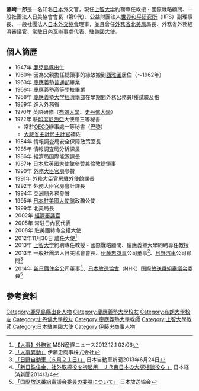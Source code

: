 {{prose|time=2016-04-22T11:39:22+00:00}}
{{Infobox ambassador
| name  = 藤崎 一郎
| original_name = 
| native_name_lang = 
| image = Ichiro Fujisaki 100525-D-WQ296-034.jpg
| imagesize = 
|caption=藤崎一郎在[[五角大樓|五角大樓]]出席會議
| order = 30
| ambassador_from = 日本
| country = 美國
| term_start = 2008年
| term_end = 2012年11月30日
|1blankname    = {{nowrap|[[外務大臣_(日本)|外務大臣]]}}
|1namedata     = [[高村正彦|高村正彦]]<br>[[中曾根弘文|中曾根弘文]]<br>[[岡田克也|岡田克也]]<br>[[前原誠司|前原誠司]]<br>[[枝野幸男|枝野幸男]]（代）<br>[[松本剛明|松本剛明]]<br>[[玄葉光一郎|玄葉光一郎]]
| predecessor = {{link-ja|加藤良三|加藤良三}}
| successor = [[佐佐江賢一郎|佐佐江賢一郎]]
| office2 = 第7任日本駐[[日內瓦|日內瓦]]政府代表處代表
| term_start2 = 2005年
| term_end2 = 2008年
|1blankname2    = {{nowrap|[[外務大臣_(日本)|外務大臣]]}}
|1namedata2     = [[町村信孝|町村信孝]]<br>[[麻生太郎|麻生太郎]]<br>町村信孝<br>[[高村正彦|高村正彦]]
| predecessor2 = [[大島正太郎|大島正太郎]]
| successor2 = {{link-ja|北島信一|北島信一}}
|birth_date = {{birth date and age|1947|7|10}}
|birth_place = {{JPN}}[[鹿兒島縣|鹿兒島縣]]
|death_date = 
|death_place = 
|alma_mater = [[慶應義塾大学|慶應義塾大学]]經濟学部肄業
|profession = 
|occupation=
|spouse =
|parents={{link-ja|藤崎萬里|藤崎萬里}}（父）<br>藤崎芙佐子（母）
|relatives=[[伊藤博文|伊藤博文]]（外高祖父）<br>{{link-ja|西源四郎|西源四郎}}（外曾外祖父）<br>{{link-ja|藤井啟之助|藤井啓之助}}（外祖父）<br>田付景一（姨父）<br>{{link-ja|松本十郎|松本十郎}}（姨父）<br>鶴見清彦（姨父）<br>{{link-ja|柏木雄介|柏木雄介}}（岳父）<br>高橋雅二（姊夫）<br>[[松本剛明|松本剛明]]（表弟）<br>寺内肇（表妹夫）
|children=
|party = 
|website=
}}
'''藤崎一郎'''{{BD|1947年|9月10日|||}}是一名知名[[日本|日本]]外交官，現任[[上智大学|上智大学]]約聘專任教授・國際戰略顧問、一般社團法人日美協會會長（第9代）、公益財團法人[[世界和平研究所|世界和平研究所]]（IIPS）副理事長、一般社團法人[[日本外交協會|日本外交協會]]理事，並且曾任[[日本外務省|外務省]][[北美局|北美局]]局長、外務省外務經濟審議官、常駐日內瓦辦事處代表、駐美國大使。
==個人簡歷==
* 1947年 [[鹿兒島縣|鹿兒島縣]]出生
* 1960年 因為父親擔任總領事的緣故搬到[[西雅圖|西雅圖]]居住（～1962年）
* 1963年 [[慶應義塾普通部|慶應義塾普通部]]畢業
* 1966年 [[慶應義塾高等學校|慶應義塾高等學校]]畢業
* 1968年 [[慶應義塾大学|慶應義塾大学]][[經濟學部|經濟學部]]在學期間外務公務員I種試驗及格
* 1969年 進入[[日本外務省|外務省]]
* 1970年 英語研修（[[布朗大學|布朗大學]]、[[史丹佛大學|史丹佛大學]]）
* 1972年 駐[[印度尼西亞|印度尼西亞]]大使館三等秘書
**常駐[[OECD|OECD]]辦事處一等秘書（[[巴黎|巴黎]]）
**[[大藏省|大藏省]][[主計局|主計局]][[主計官|主計官]]補佐
* 1984年 情報調査局安全保障政策室長
* 1985年 情報調査局分析課長
* 1986年 經濟局国際能源課長
* 1987年 [[日本駐英國大使館|日本駐英國大使館]]參贊兼[[倫敦|倫敦]]總領事
* 1990年 [[外務大臣官房|外務大臣官房]]參贊
* 1991年 外務大臣官房駐外使館課長
* 1992年 外務大臣官房會計課長
* 1994年 亞洲局外務參贊
* 1995年 [[日本駐美國大使館|日本駐美國大使館]]政務公使 
* 1999年 北美局長
* 2002年 [[外務審議官|經濟審議官]]
* 2005年 常駐日內瓦代表
* 2008年 駐美國特命全權大使
* 2012年11月30日 離任大使<ref>[http://sankei.jp.msn.com/politics/news/121201/plc12120103060001-n1.htm 【人事】外務省] {{Wayback|url=http://sankei.jp.msn.com/politics/news/121201/plc12120103060001-n1.htm |date=20121203134706 }}MSN産経ニュース2012.12.1 03:06</ref>
* 2013年 [[上智大学|上智大学]]約聘專任教授・國際戰略顧問、慶應義塾大學約聘專任教授
* 2013年 一般社團法人日美協會會長、[[伊藤忠商事|伊藤忠商事]]公司董事<ref>[http://www.itochu.co.jp/ja/news/files/2013/pdf/news_130417.pdf 「人事異動」] {{Wayback|url=http://www.itochu.co.jp/ja/news/files/2013/pdf/news_130417.pdf |date=20130513000037 }}伊藤忠商事株式会社</ref>、[[日野汽車|日野汽車]]公司顧問<ref>[http://www.njd.jp/personnel/dt/5378/17/ 「日野自動車（６月２１日）」] {{Wayback|url=http://www.njd.jp/personnel/dt/5378/17/ |date=20140416205953 }}日本自動車新聞2013年6月24日</ref>
* 2014年 [[新日鐵住金|新日鐵住金]]公司董事<ref>[http://www.nikkei.com/article/DGXNASDZ0404D_U4A300C1TJ2000/ 「新日鉄住金、社外取締役を初起用　ＪＲ東日本の大塚相談役ら 」] {{Wayback|url=http://www.nikkei.com/article/DGXNASDZ0404D_U4A300C1TJ2000/ |date=20190628093518 }}日本経済新聞2014/3/4</ref>、[[日本放送協會|日本放送協會]]（NHK）国際[[放送番組審議会|放送番組審議会]]委員<ref>[http://www.nhk.or.jp/keiei-iinkai/giji/shiryou/1207_giketsu03.pdf 「国際放送番組審議会委員の委嘱について」] {{Wayback|url=http://www.nhk.or.jp/keiei-iinkai/giji/shiryou/1207_giketsu03.pdf |date=20190606032856 }}日本放送協会</ref>
==參考資料==
{{reflist}}
{{日本駐美國大使}}
{{DEFAULTSORT:Fujisaki, Ichiro}}
[[Category:鹿兒島縣出身人物|Category:鹿兒島縣出身人物]]
[[Category:慶應義塾大學校友|Category:慶應義塾大學校友]]
[[Category:布朗大學校友|Category:布朗大學校友]]
[[Category:史丹佛大學校友|Category:史丹佛大學校友]]
[[Category:慶應義塾大學教師|Category:慶應義塾大學教師]]
[[Category:上智大學教師|Category:上智大學教師]]
[[Category:日本駐美國大使|Category:日本駐美國大使]]
[[Category:伊藤忠商事人物|Category:伊藤忠商事人物]]